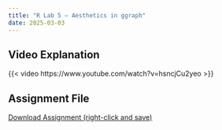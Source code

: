 ```yaml
---
title: "R Lab 5 – Aesthetics in ggraph"
date: 2025-03-03
---
```



## Video Explanation

{{< video https://www.youtube.com/watch?v=hsncjCu2yeo >}}



## Assignment File

[Download Assignment (right-click and save)](/assignments/r_labs/lab_5_aesthetics_in_ggraph.qmd)

